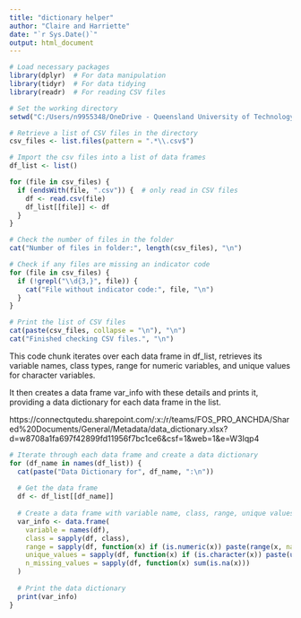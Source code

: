 ```yaml
---
title: "dictionary helper"
author: "Claire and Harriette"
date: "`r Sys.Date()`"
output: html_document
---
```

```r
# Load necessary packages
library(dplyr)  # For data manipulation
library(tidyr)  # For data tidying
library(readr)  # For reading CSV files
```


```r
# Set the working directory
setwd("C:/Users/n9955348/OneDrive - Queensland University of Technology/Shared Documents - ACWA_QUT/General/Data_Collections_CLEANED_QA_DONE/NMD")

# Retrieve a list of CSV files in the directory
csv_files <- list.files(pattern = ".*\\.csv$")

# Import the csv files into a list of data frames
df_list <- list() 

for (file in csv_files) {
  if (endsWith(file, ".csv")) {  # only read in CSV files
    df <- read.csv(file)
    df_list[[file]] <- df
  }
}

```

```r
# Check the number of files in the folder
cat("Number of files in folder:", length(csv_files), "\n")

# Check if any files are missing an indicator code
for (file in csv_files) {
  if (!grepl("\\d{3,}", file)) {
    cat("File without indicator code:", file, "\n")
  }
}

# Print the list of CSV files
cat(paste(csv_files, collapse = "\n"), "\n")
cat("Finished checking CSV files.", "\n")
```


This code chunk iterates over each data frame in df_list, retrieves its variable names, class types, range for numeric variables, and unique values for character variables.

It then creates a data frame var_info with these details and prints it, providing a data dictionary for each data frame in the list.

https://connectqutedu.sharepoint.com/:x:/r/teams/FOS_PRO_ANCHDA/Shared%20Documents/General/Metadata/data_dictionary.xlsx?d=w8708a1fa697f42899fd11956f7bc1ce6&csf=1&web=1&e=W3Iqp4

```r
# Iterate through each data frame and create a data dictionary
for (df_name in names(df_list)) {
  cat(paste("Data Dictionary for", df_name, ":\n"))
  
  # Get the data frame
  df <- df_list[[df_name]]
  
  # Create a data frame with variable name, class, range, unique values, and count of missing values
  var_info <- data.frame(
    variable = names(df),
    class = sapply(df, class),
    range = sapply(df, function(x) if (is.numeric(x)) paste(range(x, na.rm = TRUE), collapse = " - ") else ""),
    unique_values = sapply(df, function(x) if (is.character(x)) paste(unique(x), collapse = ", ") else ""),
    n_missing_values = sapply(df, function(x) sum(is.na(x)))
  )
  
  # Print the data dictionary
  print(var_info)
}
```



